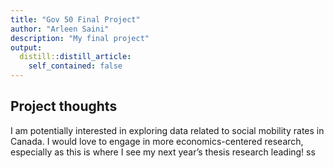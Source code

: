 ```yaml
---
title: "Gov 50 Final Project"
author: "Arleen Saini"
description: "My final project"
output:
  distill::distill_article:
    self_contained: false
---
```




## Project thoughts

I am potentially interested in exploring data related to social mobility rates in Canada. I would love to engage in more economics-centered research, especially as this is where I see my next year's thesis research leading! ss